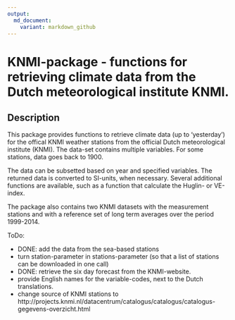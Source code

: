 ```yaml
---
output:
  md_document:
    variant: markdown_github
---
```


<!-- README.md is generated from README.Rmd. Please edit that file -->

# KNMI-package - functions for retrieving climate data from the Dutch meteorological institute KNMI.

## Description

This package provides functions to retrieve climate data (up to 'yesterday') for the offical KNMI weather stations from 
the official Dutch meteorological institute (KNMI). 
The data-set contains multiple variables. 
For some stations, data goes back to 1900. 

The data can be subsetted based on year and specified variables. The returned data is converted to SI-units, when 
necessary. 
Several additional functions are available, such as a function that calculate the Huglin- or VE-index. 

The package also contains two KNMI datasets with the measurement stations and with a reference set of long term 
averages over the period 1999-2014.

ToDo: 

  - DONE: add the data from the sea-based stations
  - turn station-parameter in stations-parameter (so that a list of stations can be downloaded in one call)
  - DONE: retrieve the six day forecast from the KNMI-website. 
  - provide English names for the variable-codes, next to the Dutch translations.
  - change source of KNMI stations to http://projects.knmi.nl/datacentrum/catalogus/catalogus/catalogus-gegevens-overzicht.html

